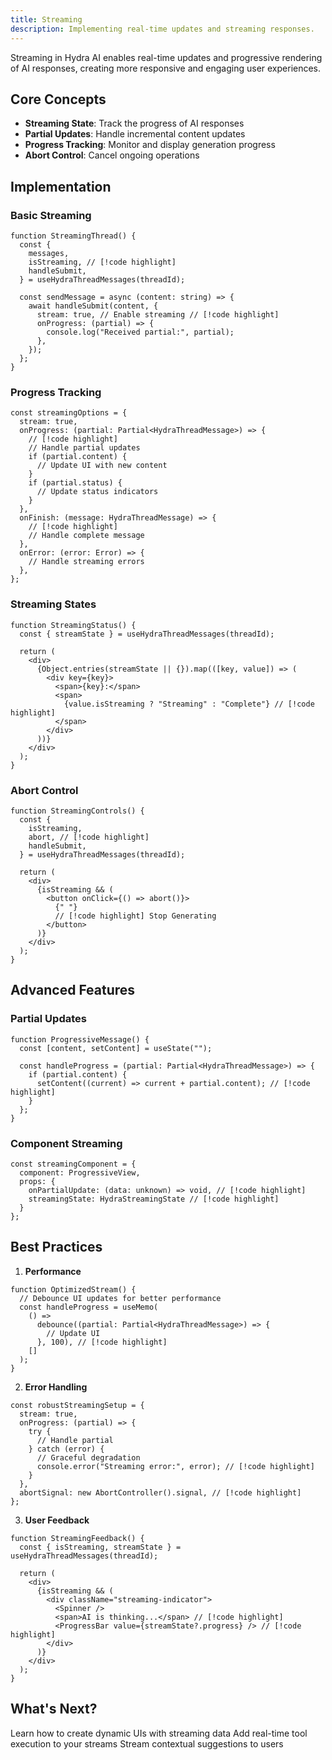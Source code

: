 ```yaml
---
title: Streaming
description: Implementing real-time updates and streaming responses.
---
```


Streaming in Hydra AI enables real-time updates and progressive rendering of AI responses, creating more responsive and engaging user experiences.

## Core Concepts

- **Streaming State**: Track the progress of AI responses
- **Partial Updates**: Handle incremental content updates
- **Progress Tracking**: Monitor and display generation progress
- **Abort Control**: Cancel ongoing operations

## Implementation

### Basic Streaming

```tsx title="Basic Streaming Setup"
function StreamingThread() {
  const {
    messages,
    isStreaming, // [!code highlight]
    handleSubmit,
  } = useHydraThreadMessages(threadId);

  const sendMessage = async (content: string) => {
    await handleSubmit(content, {
      stream: true, // Enable streaming // [!code highlight]
      onProgress: (partial) => {
        console.log("Received partial:", partial);
      },
    });
  };
}
```

### Progress Tracking

```tsx title="Streaming Progress Handler"
const streamingOptions = {
  stream: true,
  onProgress: (partial: Partial<HydraThreadMessage>) => {
    // [!code highlight]
    // Handle partial updates
    if (partial.content) {
      // Update UI with new content
    }
    if (partial.status) {
      // Update status indicators
    }
  },
  onFinish: (message: HydraThreadMessage) => {
    // [!code highlight]
    // Handle complete message
  },
  onError: (error: Error) => {
    // Handle streaming errors
  },
};
```

### Streaming States

```tsx title="Streaming State Management"
function StreamingStatus() {
  const { streamState } = useHydraThreadMessages(threadId);

  return (
    <div>
      {Object.entries(streamState || {}).map(([key, value]) => (
        <div key={key}>
          <span>{key}:</span>
          <span>
            {value.isStreaming ? "Streaming" : "Complete"} // [!code highlight]
          </span>
        </div>
      ))}
    </div>
  );
}
```

### Abort Control

```tsx title="Streaming Control"
function StreamingControls() {
  const {
    isStreaming,
    abort, // [!code highlight]
    handleSubmit,
  } = useHydraThreadMessages(threadId);

  return (
    <div>
      {isStreaming && (
        <button onClick={() => abort()}>
          {" "}
          // [!code highlight] Stop Generating
        </button>
      )}
    </div>
  );
}
```

## Advanced Features

### Partial Updates

```tsx title="Handling Partial Updates"
function ProgressiveMessage() {
  const [content, setContent] = useState("");

  const handleProgress = (partial: Partial<HydraThreadMessage>) => {
    if (partial.content) {
      setContent((current) => current + partial.content); // [!code highlight]
    }
  };
}
```

### Component Streaming

```tsx title="Streaming Components"
const streamingComponent = {
  component: ProgressiveView,
  props: {
    onPartialUpdate: (data: unknown) => void, // [!code highlight]
    streamingState: HydraStreamingState // [!code highlight]
  }
};
```

## Best Practices

1. **Performance**

```tsx title="Optimized Streaming"
function OptimizedStream() {
  // Debounce UI updates for better performance
  const handleProgress = useMemo(
    () =>
      debounce((partial: Partial<HydraThreadMessage>) => {
        // Update UI
      }, 100), // [!code highlight]
    []
  );
}
```

2. **Error Handling**

```tsx title="Robust Error Handling"
const robustStreamingSetup = {
  stream: true,
  onProgress: (partial) => {
    try {
      // Handle partial
    } catch (error) {
      // Graceful degradation
      console.error("Streaming error:", error); // [!code highlight]
    }
  },
  abortSignal: new AbortController().signal, // [!code highlight]
};
```

3. **User Feedback**

```tsx title="User Feedback"
function StreamingFeedback() {
  const { isStreaming, streamState } = useHydraThreadMessages(threadId);

  return (
    <div>
      {isStreaming && (
        <div className="streaming-indicator">
          <Spinner />
          <span>AI is thinking...</span> // [!code highlight]
          <ProgressBar value={streamState?.progress} /> // [!code highlight]
        </div>
      )}
    </div>
  );
}
```

## What's Next?

<Cards>
  <Card href="/vnext/overview/generative-ux" title="Generative UX">
    Learn how to create dynamic UIs with streaming data
  </Card>
  <Card href="/vnext/overview/tools" title="Tool Integration">
    Add real-time tool execution to your streams
  </Card>
  <Card href="/vnext/overview/suggestions" title="Smart Suggestions">
    Stream contextual suggestions to users
  </Card>
</Cards>

